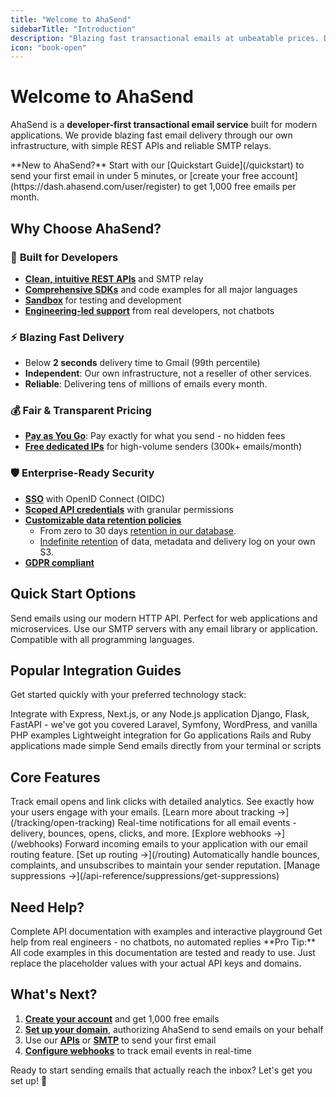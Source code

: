 ```yaml
---
title: "Welcome to AhaSend"
sidebarTitle: "Introduction"
description: "Blazing fast transactional emails at unbeatable prices. Developer-friendly APIs and SMTP relay with fair, transparent pricing."
icon: "book-open"
---
```


# Welcome to AhaSend

AhaSend is a **developer-first transactional email service** built for modern applications. We provide blazing fast email delivery through our own infrastructure, with simple REST APIs and reliable SMTP relays.

<Info>
**New to AhaSend?** Start with our [Quickstart Guide](/quickstart) to send your first email in under 5 minutes, or [create your free account](https://dash.ahasend.com/user/register) to get 1,000 free emails per month.
</Info>

## Why Choose AhaSend?

### 🚀 **Built for Developers**
- **[Clean, intuitive REST APIs](/api-reference)** and SMTP relay
- **[Comprehensive SDKs](/api-reference/sdks)** and code examples for all major languages
- **[Sandbox](/sandbox)** for testing and development
- **[Engineering-led support](/support)** from real developers, not chatbots


### ⚡ **Blazing Fast Delivery**
- Below **2 seconds** delivery time to Gmail (99th percentile)
- **Independent**: Our own infrastructure, not a reseller of other services.
- **Reliable**: Delivering tens of millions of emails every month.

### 💰 **Fair & Transparent Pricing**
- **[Pay as You Go](/pricing)**: Pay exactly for what you send - no hidden fees
- **[Free dedicated IPs](/scale/dedicated-ips)** for high-volume senders (300k+ emails/month)

### 🛡️ **Enterprise-Ready Security**
- **[SSO](/security/sso)** with OpenID Connect (OIDC)
- **[Scoped API credentials](/api-reference/scopes)** with granular permissions
- **[Customizable data retention policies](/retention)**
    - From zero to 30 days [retention in our database](/retention).
    - [Indefinite retention](/retention/s3) of data, metadata and delivery log on your own S3.
- **[GDPR compliant](/dpa)**

## Quick Start Options

<CardGroup cols={2}>
  <Card title="REST API" icon="code" href="/api/send-email">
    Send emails using our modern HTTP API. Perfect for web applications and microservices.
  </Card>
  <Card title="SMTP Relay" icon="envelope" href="/smtp">
    Use our SMTP servers with any email library or application. Compatible with all programming languages.
  </Card>
</CardGroup>

## Popular Integration Guides

Get started quickly with your preferred technology stack:

<CardGroup cols={3}>
  <Card title="Node.js" icon="node-js" href="/smtp/nodejs">
    Integrate with Express, Next.js, or any Node.js application
  </Card>
  <Card title="Python" icon="python" href="/smtp/python">
    Django, Flask, FastAPI - we've got you covered
  </Card>
  <Card title="PHP" icon="php" href="/smtp/php">
    Laravel, Symfony, WordPress, and vanilla PHP examples
  </Card>
  <Card title="Go" icon="golang" href="/smtp/golang">
    Lightweight integration for Go applications
  </Card>
  <Card title="Ruby" icon="gem" href="/smtp/ruby">
    Rails and Ruby applications made simple
  </Card>
  <Card title="Command Line" icon="terminal" href="/smtp/cli">
    Send emails directly from your terminal or scripts
  </Card>
</CardGroup>

## Core Features

<AccordionGroup>
  <Accordion title="Email Tracking" icon="chart-line">
    Track email opens and link clicks with detailed analytics. See exactly how your users engage with your emails.
    [Learn more about tracking →](/tracking/open-tracking)
  </Accordion>

  <Accordion title="Webhooks" icon="webhook">
    Real-time notifications for all email events - delivery, bounces, opens, clicks, and more.
    [Explore webhooks →](/webhooks)
  </Accordion>

  <Accordion title="Email Routing" icon="route">
    Forward incoming emails to your application with our email routing feature.
    [Set up routing →](/routing)
  </Accordion>

  <Accordion title="Suppression Management" icon="shield-xmark">
    Automatically handle bounces, complaints, and unsubscribes to maintain your sender reputation.
    [Manage suppressions →](/api-reference/suppressions/get-suppressions)
  </Accordion>
</AccordionGroup>

## Need Help?

<CardGroup cols={2}>
  <Card title="API Reference" icon="book-open" href="/api-reference">
    Complete API documentation with examples and interactive playground
  </Card>
  <Card title="Support" icon="life-ring" href="mailto:support@ahasend.com">
    Get help from real engineers - no chatbots, no automated replies
  </Card>
</CardGroup>

<Tip>
**Pro Tip:** All code examples in this documentation are tested and ready to use. Just replace the placeholder values with your actual API keys and domains.
</Tip>

## What's Next?

1. **[Create your account](https://dash.ahasend.com/user/register)** and get 1,000 free emails
2. **[Set up your domain](/domains)**, authorizing AhaSend to send emails on your behalf
3. Use our **[APIs](/api/send-email)** or **[SMTP](/smtp)** to send your first email
4. **[Configure webhooks](/webhooks)** to track email events in real-time

Ready to start sending emails that actually reach the inbox? Let's get you set up! 🚀
